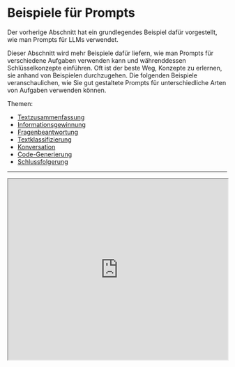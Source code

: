 # Beispiele für Prompts


Der vorherige Abschnitt hat ein grundlegendes Beispiel dafür vorgestellt, wie man Prompts für LLMs verwendet.

Dieser Abschnitt wird mehr Beispiele dafür liefern, wie man Prompts für verschiedene Aufgaben verwenden kann und währenddessen Schlüsselkonzepte einführen. Oft ist der beste Weg, Konzepte zu erlernen, sie anhand von Beispielen durchzugehen. Die folgenden Beispiele veranschaulichen, wie Sie gut gestaltete Prompts für unterschiedliche Arten von Aufgaben verwenden können.

Themen:
- [Textzusammenfassung](#textzusammenfassung)
- [Informationsgewinnung](#informationsgewinnung)
- [Fragenbeantwortung](#fragenbeantwortung)
- [Textklassifizierung](#textklassifizierung)
- [Konversation](#konversation)
- [Code-Generierung](#code-generierung)
- [Schlussfolgerung](#schlussfolgerung)

---

<Bleed>
  <iframe width="100%"
    height="415px"
    src="https://www.youtube.com/embed/TBhRC4Dath4?si=6nwh0GuYAOv1H6yT" allow="accelerometer; autoplay; clipboard-write; encrypted-media; gyroscope; picture-in-picture"
    allowFullScreen
    />
</Bleed>

## Textzusammenfassung
Eine der Standardaufgaben in der Generierung natürlicher Sprache ist die Textzusammenfassung. Textzusammenfassung kann viele verschiedene Varianten und Bereiche umfassen. Tatsächlich ist eine der vielversprechendsten Anwendungen von Sprachmodellen die Fähigkeit, Artikel und Konzepte in schnelle und leicht verständliche Zusammenfassungen zu transformieren. Versuchen wir eine grundlegende Aufgabe zur Zusammenfassung mit Hilfe von Prompts.

Angenommen, Sie möchten mehr über Antibiotika erfahren. Dann könnten Sie einen Prompt wie diesen ausprobieren:

*Prompt:*
```
Erkläre Antibiotika

A:
```

*Ausgabe:*
```
Antibiotika sind eine Art Medikament, das zur Behandlung von bakteriellen Infektionen eingesetzt wird. Sie funktionieren, indem sie entweder die Bakterien abtöten oder deren Vermehrung verhindern, sodass das Immunsystem des Körpers die Infektion bekämpfen kann. Antibiotika werden normalerweise oral in Form von Pillen, Kapseln oder flüssigen Lösungen eingenommen oder manchmal intravenös verabreicht. Sie sind nicht wirksam gegen virale Infektionen, und der unsachgemäße Gebrauch kann zu Antibiotikaresistenzen führen.
```

Das "A:" ist ein explizites Prompt-Format, das Sie bei der Beantwortung von Fragen verwenden. Sie haben es hier benutzt, um dem Modell zu sagen, dass weiter unten eine Antwort erwartet wird. In diesem Beispiel ist nicht klar, wie dies nützlich ist im Vergleich dazu, es nicht zu verwenden, aber das lassen wir für spätere Beispiele so stehen. Nehmen wir einfach an, dass dies zu viele Informationen sind und Sie es weiter zusammenfassen möchten. Tatsächlich können Sie das Modell anweisen, es in einem Satz zusammenzufassen, wie folgt:

*Prompt:*
```
Antibiotika sind eine Art Medikament, das zur Behandlung von bakteriellen Infektionen eingesetzt wird. Sie funktionieren, indem sie entweder die Bakterien abtöten oder deren Vermehrung verhindern, sodass das Immunsystem des Körpers die Infektion bekämpfen kann. Antibiotika werden normalerweise oral in Form von Pillen, Kapseln oder flüssigen Lösungen eingenommen oder manchmal intravenös verabreicht. Sie sind nicht wirksam gegen virale Infektionen, und der unsachgemäße Gebrauch kann zu Antibiotikaresistenzen führen.

Fassen Sie das oben Gesagte in einem Satz zusammen:
 ```

*Ausgabe:*
```
Antibiotika sind Medikamente, die bakterielle Infektionen behandeln, indem sie entweder die Bakterien abtöten oder deren Vermehrung stoppen, aber sie wirken nicht gegen Viren und ein Übergebrauch kann zu Antibiotikaresistenzen führen.
```

Ohne zu sehr auf die Genauigkeit der obigen Ausgabe zu achten, was etwas ist, das wir in einem späteren Leitfaden berühren werden, hat das Modell versucht, den Absatz in einem Satz zusammenzufassen. Sie können mit den Anweisungen kreativ werden, aber das heben wir uns für ein späteres Kapitel auf. Fühlen Sie sich frei, hier zu pausieren und zu experimentieren, um zu sehen, ob Sie bessere Ergebnisse erzielen.

---
## Informationsgewinnung
Während Sprachmodelle darauf trainiert sind, natürliche Sprachgeneration und verwandte Aufgaben auszuführen, sind sie auch sehr fähig, Klassifizierungsaufgaben und eine Reihe anderer Aufgaben zur Verarbeitung natürlicher Sprache (NLP) zu erledigen.

Hier ist ein Beispiel für einen Prompt, der Informationen aus einem gegebenen Absatz extrahiert.

*Prompt:*
```
Erklärungen über Beitrag der Autoren und Danksagungen in Forschungsarbeiten sollten klar und spezifisch angeben, ob und inwieweit die Autoren KI-Technologien wie ChatGPT bei der Vorbereitung ihres Manuskripts und bei der Analyse verwendet haben. Es sollte auch angegeben werden, welche LLMs verwendet wurden. Dies wird Herausgeber und Gutachter darauf aufmerksam machen, Manuskripte sorgfältiger auf mögliche Voreingenommenheiten, Ungenauigkeiten und unsachgemäße Quellenangaben zu überprüfen. Ebenso sollten wissenschaftliche Zeitschriften transparent sein bezüglich ihrer Nutzung von LLMs, zum Beispiel bei der Auswahl eingereichter Manuskripte.

Nennen Sie das in dem Absatz oben erwähnte auf großen Sprachmodellen basierende Produkt:
```

*Ausgabe:*
```
Das in dem Absatz oben erwähnte auf großen Sprachmodellen basierende Produkt ist ChatGPT.
```

Es gibt viele Möglichkeiten, wie Sie die Ergebnisse oben verbessern können, aber das ist bereits sehr nützlich.

Mittlerweile sollte klar sein, dass Sie das Modell verschiedene Aufgaben ausführen lassen können, indem Sie ihm einfach instruieren, was es tun soll. Das ist eine leistungsfähige Fähigkeit, die AI-Produktentwickler bereits nutzen, um kraftvolle Produkte und Erfahrungen zu schaffen.

Quelle des Absatzes: [ChatGPT: fünf Prioritäten für die Forschung](https://www.nature.com/articles/d41586-023-00288-7)

---
## Fragenbeantwortung

Eine der besten Methoden, um das Modell dazu zu bringen, auf spezifische Antworten zu reagieren, ist, das Format des Prompts zu verbessern. Wie zuvor behandelt, könnte ein Prompt Anweisungen, Kontext, Eingabe und Ausgabe-Indikatoren kombinieren, um verbesserte Ergebnisse zu erzielen. Obwohl diese Komponenten nicht erforderlich sind, wird es eine gute Praxis, da die Ergebnisse umso besser werden, je spezifischer Sie mit der Anweisung sind. Unten ist ein Beispiel dafür, wie dies nach einem strukturierteren Prompt aussehen könnte.

*Prompt:*
```
Beantworten Sie die Frage basierend auf dem untenstehenden Kontext. Halten Sie die Antwort kurz und prägnant. Antworten Sie mit "Unsicher bezüglich der Antwort", wenn Sie sich nicht sicher über die Antwort sind.

Kontext: Teplizumab hat seine Wurzeln in einem pharmazeutischen Unternehmen aus New Jersey namens Ortho Pharmaceutical. Dort haben Wissenschaftler eine frühe Version des Antikörpers erzeugt, der OKT3 genannt wurde. Ursprünglich aus Mäusen gewonnen, konnte das Molekül an die Oberfläche von T-Zellen binden und deren zellabtötendes Potenzial limitieren. Im Jahr 1986 wurde es zugelassen, um Organabstoßungen nach Nierentransplantationen zu verhindern und war damit der erste für den menschlichen Gebrauch zugelassene therapeutische Antikörper.

Frage: Woraus wurde OKT3 ursprünglich gewonnen?

Antwort:
```

*Ausgabe:*
```
Mäuse.
```

Kontext erhalten von [Nature](https://www.nature.com/articles/d41586-023-00400-x).

---

## Textklassifizierung
Bisher haben Sie einfache Anweisungen zur Durchführung einer Aufgabe verwendet. Als Prompt-Engineer müssen Sie besser darin werden, bessere Anweisungen zu liefern. Aber das ist noch nicht alles! Sie werden auch feststellen, dass für schwierigere Fälle nur das Geben von Anweisungen nicht ausreicht. Hier müssen Sie mehr über den Kontext und die verschiedenen Elemente nachdenken, die Sie in einem Prompt verwenden können. Weitere Elemente, die Sie liefern können, sind `Eingabedaten` oder `Beispiele`.

Versuchen wir das zu demonstrieren, indem wir ein Beispiel für Textklassifizierung liefern.

*Prompt:*
```
Klassifizieren Sie den Text als neutral, negativ oder positiv.

Text: Ich denke, das Essen war okay.
Empfingung:
```

*Ausgabe:*
```
Neutral
```

Sie gaben die Anweisung, den Text zu klassifizieren, und das Modell antwortete mit `'Neutral'`, was korrekt ist. Damit ist nichts falsch, aber sagen wir, Sie benötigen tatsächlich, dass das Modell das Label im genauen Format, das Sie möchten, zurückgibt. Anstatt `Neutral` möchten Sie, dass es `neutral` zurückgibt. Wie erreichen Sie das? Es gibt verschiedene Möglichkeiten, dies zu tun. Hier ist Ihnen die Spezifität wichtig, daher je mehr Informationen Sie dem Prompt liefern können, desto bessere Ergebnisse. Sie können versuchen, Beispiele bereitzustellen, um das korrekte Verhalten zu spezifizieren. Versuchen wir es noch einmal:

*Prompt:*
```
Klassifizieren Sie den Text als neutral, negativ oder positiv.

Text: Ich denke, der Urlaub ist okay.
Stimmung: neutral

Text: Ich denke, das Essen war okay.
Stimmung:
```

*Ausgabe:*
```
neutral
```

Perfekt! Dieses Mal gab das Modell `neutral` zurück, das ist das spezifische Label, das Sie gesucht haben. Es scheint, dass das im Prompt bereitgestellte Beispiel dem Modell geholfen hat, in seiner Ausgabe spezifisch zu sein.

Um hervorzuheben, warum manchmal Spezifizität wichtig ist, schauen Sie sich das untenstehende Beispiel an und stellen Sie das Problem fest:

*Prompt:*
```
Klassifizieren Sie den Text als nutral, negativ oder positiv.

Text: Ich denke, der Urlaub ist okay.
Stimmung:
```

*Ausgabe:*
```
Neutral
```

Was ist das Problem hier? Als kleiner Tipp, das erfundene Label `nutral` wird vom Modell komplett ignoriert. Stattdessen gibt das Modell `Neutral` aus, da es eine gewisse Voreingenommenheit gegenüber diesem Label hat. Aber nehmen wir an, Sie möchten wirklich `nutral`. Wie würden Sie das korrigieren? Vielleicht können Sie Beschreibungen zu den Labels hinzufügen oder mehr Beispiele zum Prompt? Wenn Sie sich nicht sicher sind, werden wir einige Ideen in den kommenden Abschnitten besprechen.

---

## Konversation
Vielleicht ist eine der interessantesten Dinge, die Sie mit Prompt-Engineering erreichen können, dem LLM-System zu instruieren, wie es sich verhalten soll, was seine Absicht ist und seine Identität. Dies ist besonders nützlich, wenn Sie konversationelle Systeme wie Kundenservice-Chatbots entwickeln.

Erstellen wir zum Beispiel ein konversationelles System, das fähig ist, auf Fragen technischere und wissenschaftlichere Antworten zu geben. Beachten Sie, wie Sie es explizit durch die Anweisung dazu anweisen, wie es sich verhalten soll. Dies wird manchmal als *Rollen-Prompting* bezeichnet.

*Prompt:*
```
Das Folgende ist ein Gespräch mit einem KI-Forschungsassistent. Der Ton des Assistenten ist technisch und wissenschaftlich.

Mensch: Hallo, wer bist Du?
KI: Gruß! Ich bin ein KI-Forschungsassistent. Wie kann ich Ihnen heute helfen?
Mensch: Kannst Du mir über die Entstehung von Schwarzen Löchern erzählen?
KI:
```

*Ausgabe:*
```
Klar! Schwarze Löcher sind Regionen der Raumzeit, in denen die Gravitationskraft so stark ist, dass nichts, nicht einmal Licht, daraus entkommen kann. Sie entstehen, wenn ein sehr massiver Stern stirbt und sein Kern in sich zusammenfällt, wodurch ein Punkt von unendlicher Dichte, eine Singularität, entsteht. Die intensive Gravität der Singularität zieht alle Materie und Strahlung in der Umgebung in sich hinein, wodurch das Schwarze Loch entsteht.
```

Unser KI-Forschungsassistent klingt etwas zu technisch, oder? Okay, ändern wir dieses Verhalten und weisen das System an, verständlichere Antworten zu geben.

*Prompt:*
```
Das Folgende ist ein Gespräch mit einem KI-Forschungsassistent. Die Antworten des Assistenten sollten auch von Grundschülern leicht verstanden werden können.

Mensch: Hallo, wer bist Du?
KI: Gruß! Ich bin ein KI-Forschungsassistent. Wie kann ich Ihnen heute helfen?
Mensch: Kannst Du mir über die Entstehung von Schwarzen Löchern erzählen?
KI:
```

*Ausgabe:*
```
Klar! Schwarze Löcher entstehen, wenn ein sehr massiver Stern keinen Treibstoff mehr hat und in sich zusammenfällt. Die Gravitation des Sterns ist so stark, dass nichts, nicht einmal Licht, entkommen kann. Dies schafft einen Punkt im Raum-Zeit-Kontinuum mit einer intensiven Gravitationskraft, der als Schwarzes Loch bezeichnet wird.
```

Sie haben Fortschritte gemacht. Sie können damit fortfahren, es zu verbessern. Wenn Sie weitere Beispiele hinzufügen, könnten Sie noch bessere Ergebnisse erzielen.

---

## Code-Generierung
Eine Anwendung, bei der LLMs sehr effektiv sind, ist die Code-Generierung. Copilot ist ein großartiges Beispiel dafür. Es gibt eine Vielzahl von Code-Generierungsaufgaben, die Sie mit cleveren Prompts durchführen können. Schauen wir uns einige Beispiele unten an.

Zuerst versuchen wir ein einfaches Programm, das den Benutzer begrüßt.

*Prompt:*
```
/*
Fordere den Nutzer auf, seinen Namen anzugeben und sage "Hallo"
*/
```

*Ausgabe:*
```
let name = prompt("Wie ist Ihr Name?");
console.log(`Hallo, ${name}!`);
```

Beachten Sie, dass Sie nicht einmal die verwendete Sprache angeben mussten.

Wechseln wir ein wenig das Niveau. Das folgende Beispiel zeigt, wie leistungsfähig LLMs mit ein wenig mehr Aufwand beim Entwerfen der Prompts sein können.

*Prompt:*
```
"""
Tabelle departments, Spalten = [DepartmentId, DepartmentName]
Tabelle students, Spalten = [DepartmentId, StudentId, StudentName]
Erstelle eine MySQL-Abfrage für alle Studenten der Informatik-Fakultät
"""
```

*Ausgabe:*
```
SELECT StudentId, StudentName 
FROM students 
WHERE DepartmentId IN (SELECT DepartmentId FROM departments WHERE DepartmentName = 'Informatik');
```

Das ist sehr beeindruckend. In diesem Fall haben Sie Daten über das Datenbankschema zur Verfügung gestellt und es aufgefordert, eine gültige MySQL-Abfrage zu generieren.

---

## Schlussfolgerung
Vielleicht ist eine der schwierigsten Aufgaben für ein LLM heute solch eine, die eine Form von Schlussfolgerung erfordert. Schlussfolgerung ist eines der interessantesten Gebiete aufgrund der Arten von komplexen Anwendungen, die aus LLMs hervorgehen können.

Es gab einige Verbesserungen bei Aufgaben, die mathematische Fähigkeiten umfassen. Es ist jedoch wichtig zu beachten, dass aktuelle LLMs Probleme haben,  Schlussfolgerungsaufgaben zu bewältigen, daher erfordert dies noch fortgeschrittenere Prompt-Engineering-Techniken. Wir werden diese fortgeschrittenen Techniken im nächsten Leitfaden behandeln. Für den Moment werden wir einige grundlegende Beispiele zeigen, um arithmetische Fähigkeiten zu demonstrieren.

*Prompt:*
```
Was ist 9.000 * 9.000?
```

*Ausgabe:*
```
81.000.000
```

Versuchen wir etwas Schwierigeres.

*Prompt:*
```
Die ungeraden Zahlen in dieser Gruppe ergeben eine gerade Zahl: 15, 32, 5, 13, 82, 7, 1.

A:
```

*Ausgabe:*
```
Nein, die ungeraden Zahlen in dieser Gruppe ergeben eine ungerade Zahl: 119.
```

Das ist falsch! Versuchen wir, dies zu verbessern, indem wir den Prompt verbessern.

*Prompt:*
```
Die ungeraden Zahlen in dieser Gruppe ergeben eine gerade Zahl: 15, 32, 5, 13, 82, 7, 1.

Lösen Sie das Problem, indem Sie es in Schritte zerlegen. Identifizieren Sie zuerst die ungeraden Zahlen, addieren Sie sie und geben Sie an, ob das Ergebnis ungerade oder gerade ist.
```

*Ausgabe:*
```
Ungerade Zahlen: 15, 5, 13, 7, 1
Summe: 41
41 ist eine ungerade Zahl.
```

Viel besser, nicht wahr? Übrigens, ich habe das ein paar Mal versucht und manchmal scheitert das System. Wenn Sie bessere Anweisungen kombiniert mit Beispielen bereitstellen, könnte dies helfen, genauere Ergebnisse zu erzielen.

Wir werden diesen Abschnitt des Leitfadens weiterhin mit mehr Beispielen für gängige Anwendungen ergänzen.

Im nächsten Abschnitt werden wir noch weiter fortgeschrittene Konzepte und Techniken des Prompt-Engineerings besprechen und wie man die Leistung bei all diesen und schwierigeren Aufgaben verbessern kann.

## Notebook

Wenn Sie mit den oben genannten Prompts in Python üben möchten, haben wir ein Notebook vorbereitet, um einige der Prompts mit den OpenAI-Modellen zu testen.

<Cards>
    <Card
    icon={<CodeIcon />}
    title="Getting Started with Prompt Engineering"
    href="https://github.com/AdamLeeN/Prompt-Engineering-Guide/blob/main/notebooks/pe-lecture.ipynb"
    />
</Cards>
